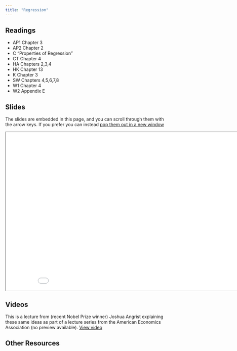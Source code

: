 ```yaml
---
title: "Regression"
---
```



## Readings

- AP1 Chapter 3
- AP2 Chapter 2
- C "Properties of Regression"
- CT Chapter 4
- HA Chapters 2,3,4
- HK Chapter 13
- K Chapter 3
- SW Chapters 4,5,6,7,8
- W1 Chapter 4
- W2 Appendix E

## Slides

The slides are embedded in this page, and you can scroll through them with the arrow keys.  If you prefer you can instead <a href="/slides/regression/index.html" target="_blank">pop them out in a new window</a>


<div>

```{=html}
<p align="center"><iframe width="890" height="500" class="slide-deck" src="/slides/regression/"></iframe></p>
```

</div>


## Videos

This is a lecture from (recent Nobel Prize winner) Joshua Angrist explaining these same ideas as part of a lecture series from the American Economics Association (no preview available). <a href="https://events7.mediasite.com/Mediasite/Play/68970a31745148a98e5be9df3e99f59f1d" target="_blank">View video</a>

## Other Resources


